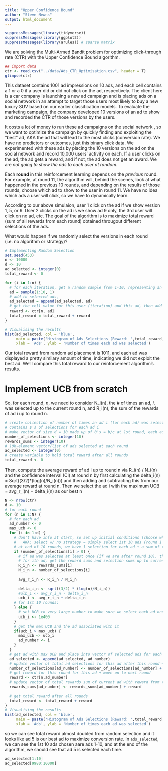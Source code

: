 ```yaml
---
title: "Upper Confidence Bound"
author: "Steve Newns"
output: html_document
---
```


```r
suppressMessages(library(tidyverse))
suppressMessages(library(ggplot2))
suppressMessages(library(arules)) # sparse matrix
```

We are solving the Multi-Armed Bandit problem for optimizing click-through rate (CTR) with the Upper Confidence Bound algorithm.  

```r
## import data 
ctr <- read.csv("../data/Ads_CTR_Optimisation.csv", header = T)
glimpse(ctr)
```

This dataset contains 1001 ad impressions on 10 ads, and each cell contains a 1 or a 0 if a user did or did not click on the ad, respectively. The client here is a car company is launching a new ad campaign and is placing ads on a social network in an attempt to target those users most likely to buy a new luxury SUV based on our earlier classification models. To evaluate the marketing campaign, the company developed 10 versions of an ad to show and recorded the CTR of those versions by the users.

It costs a lot of money to run these ad campaigns on the social network , so we want to optimize the campaign by quickly finding and exploiting the "best" ad, AKA the ad that will lead to the most clicks (conversion rate). We have no predictors or outcomes, just this binary click data. We experimented with these ads by placing the 10 versions on the ad on the social network and record 10,000 users' activity on each. If a user clicks on the ad, the ad gets a reward, and if not, the ad does not get an award. We are *not going to show the ads to each user at random*. 

Each **round** in this reinforcement learning depends on the *previous* round. For example, at round 11, the algorithm will, behind the scenes, look at what happened in the previous 10 rounds, and depending on the results of those rounds, choose which ad to show to the user in round 11. We have no idea which ads a user will click, so we have to dynamically learn.

According to our above simulaion, user 1 click on the ad if we show version 1, 5, or 9. User 2 clicks on the ad is we show ad 9 only, the 3rd user will click on no ad, etc. The goal of the algorithm is to maximize total reward (sum of all rewards from each round) obtained througout different selections of the ads.

What would happen if we randomly select the versions in each round (i.e. no algorithm or strategy)?
```r
# Implementing Random Selection
set.seed(453)
n <- 10000
d <- 10
ad_selected <- integer(0)
total_reward <- 0

for (i in 1:n) {
  # for each iteration, get a random sample from 1-10, representing an ad version
  ad = sample(1:10, 1)
  # add to selected ads,
  ad_selected = append(ad_selected, ad)
  # get the cell value for this user (iteration) and this ad, then add to total reward
  reward <- ctr[n, ad]
  total_reward = total_reward + reward
}

# Visualising the results
hist(ad_selected, col = 'blue', 
     main = paste('Histogram of Ads Selections (Reward: ',total_reward,')'),
     xlab = 'Ads', ylab = 'Number of times each ad was selected')
```
 
Our total reward from random ad placement is 1011, and each ad was displayed a pretty similary amount of time, indicating we did not exploit the best ad. We'll compare this total reward to our reinforcement algorithm's results.
 
# Implement UCB from scratch

So, for each round, *n*, we need to consider N_i(n), the # of times an ad, *i*, was selected up to the current round n, and R_i(n), the sum of the rewards of ad i up to round n. 
```r
# create collection of number of times an ad i (for each ad) was selected up to round n
# contains $'s of selections for each ad i
# make vector of size d = 10 made up of 0's = b/c at 1st round, each ad hasn't been selected so we start at 0
number_of_selections <- integer(10)
rewards_sums <- integer(10)
# 10k-element vector/list of ads selected at each round
ad_selected <- integer(0)
# create variable to hold total reward after all rounds
total_reward <- 0
```

Then, compute the average reward of ad i up to round n via R_i(n) / N_i(n) and the confidence interval (CI) at round n by first calculating the delta_i(n) = Sqrt((3/2)*(log(n)/N_i(n))) and then adding and subtracting this from our average reward at round n. Then we select the ad i with the maximum UCB = avg_r_i(n) + delta_i(n) as our best n


```r
N <- nrow(ctr)
d <- 10
# for each round
for (n in 1:N) {
  # for each ad
  ad_number <- 0
  max_ucb <- 0
  for (i in 1:d) {
    # don't have info at start, so set up initial conditions (choose which ads to select) for 1st 10 rounds
    #   AKA: select w/ no strategy = simply select 1st 10 ads (round 1 , select ad 1, etc.)
    # at end of 10 rounds, we have 1 selection for each ad + a sum of rewards for each to use from round 11 onward
    if (number_of_selections[i] > 0) { 
      # if ad was selected at least once (if we are after round 10), then begin logic below
      # for ith ad, get the reward sums and selection sums up to current round n and do computations
      R_i_n <- rewards_sums[i]
      N_i_n <- number_of_selections[i]
    
      avg_r_i_n <- R_i_n / N_i_n
    
      delta_i_n <- sqrt((3/2) * (log(n)/N_i_n)) 
      #ulb_i <- avg_r_i_n - delta_i_n
      ucb_i <- avg_r_i_n + delta_i_n
    # for 1st 10 rounds:  
    } else {
      # set UCB to very large number to make sure we select each ad once during 1st 10 rounds ( > max_ucb)
      ucb_i <- 1e400
    }
    # get the max UCB and the ad associated with it
    if(ucb_i > max_ucb) {
      max_ucb <- ucb_i
      ad_number <- i
    }
  }
  # get ad with max UCB and place into vector of selected ads for each round
  ad_selected <- append(ad_selected, ad_number)
  # update vector of total ad selections for this ad after this round + move on to next ad
  number_of_selections[ad_number] <- number_of_selections[ad_number] + 1
  # get reward for this round for this ad + move on to next round
  reward <- ctr[n,ad_number]
  # update vector of total rewards sum of current ad with reward from this round 
  rewards_sums[ad_number] <- rewards_sums[ad_number] + reward
  
  # get total reward after all rounds
  total_reward <- total_reward + reward
}
# Visualising the results
hist(ad_selected, col = 'blue', 
     main = paste('Histogram of Ads Selections (Reward: ',total_reward,')'),
     xlab = 'Ads', ylab = 'Number of times each ad was selected')
```

so we can see total reward almost doubled from random selection and it looks like ad 5 is our best ad to maximize conversion rate. In `ads_selected`, we can see the 1st 10 ads chosen aare ads 1-10, and at the end of the algorithm, we should see that ad 5 is selected each time.
```r
ad_selected[1:10]
ad_selected[9980:10000]
```